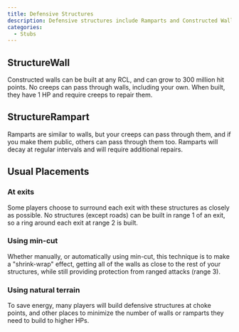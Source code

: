 ```yaml
---
title: Defensive Structures
description: Defensive structures include Ramparts and Constructed Walls. Both of these are used to prevent hostile creeps from crossing a certain location. Due to creeps being able to travel diagonally, to prevent a creep from getting through, these structures need to include additional corners than you may expect.
categories:
  - Stubs
---
```


## StructureWall

Constructed walls can be built at any RCL, and can grow to 300 million hit points. No creeps can pass through walls, including your own. When built, they have 1 HP and require creeps to repair them.

## StructureRampart

Ramparts are similar to walls, but your creeps can pass through them, and if you make them public, others can pass through them too. Ramparts will decay at regular intervals and will require additional repairs.

## Usual Placements

### At exits

Some players choose to surround each exit with these structures as closely as possible. No structures (except roads) can be built in range 1 of an exit, so a ring around each exit at range 2 is built.

### Using min-cut

Whether manually, or automatically using min-cut, this technique is to make a "shrink-wrap" effect, getting all of the walls as close to the rest of your structures, while still providing protection from ranged attacks (range 3).

### Using natural terrain

To save energy, many players will build defensive structures at choke points, and other places to minimize the number of walls or ramparts they need to build to higher HPs.